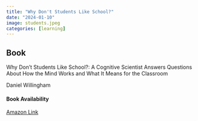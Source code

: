```yaml
---
title: "Why Don't Students Like School?"
date: "2024-01-10"
image: students.jpeg
categories: [learning]
---
```


::: {.callout-tip icon="false"}
## Book

Why Don't Students Like School?: A Cognitive Scientist Answers Questions About How the Mind Works and What It Means for the Classroom

Daniel Willingham

#### Book Availability

[Amazon Link](https://www.amazon.com/Why-Dont-Students-Like-School/dp/1119715660/ref=sr_1_1?crid=TE7L6FNMKP20&dib=eyJ2IjoiMSJ9.sr4CrVEO7XhsEOYELyFBV0qKTpgCKx1xwKvAccRnQX5OsgiXOY_QUVowaYEWUsLcLiCPZpkb2eJweNk7b6AVTTHTkJnvcKOc96Em8o-dlXSgzg2fMYlxZeyqed_4atmggiZGZASR3qPoG5CtDxNoSxDEGSOIHbIkjXd9NYXNq96JL87vAOSjyLz6jzuszTlI1oSt2jP7ID3PCx_6x5kAEVb39Nmf8I42LtiRsi277no.yyO0MtrbirfWHcxi3elf_qpxlyJ6VGtash0R98qtbvA&dib_tag=se&keywords=why+students+don%27t+like+school&qid=1705913176&s=books&sprefix=Why+Students%2Cstripbooks%2C143&sr=1-1)
:::
